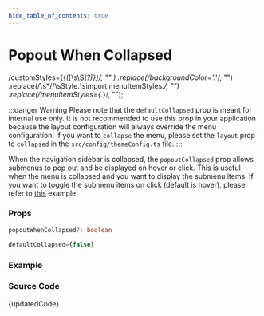 ```yaml
---
hide_table_of_contents: true
---
```



# Popout When Collapsed

  /customStyles=\{\{([\s\S]*?)\}\}/,
  ""
)
  .replace(/backgroundColor='.*'/, "")
  .replace(/\s*\/\/\sStyle.*\s*import menuItemStyles.*/, "")
  .replace(/menuItemStyles={.*}/, "");

:::danger Warning
Please note that the `defaultCollapsed` prop is meant for internal use only. It is not recommended to use this prop in your application because the layout configuration will always override the menu configuration. If you want to `collapse` the menu, please set the `layout` prop to `collapsed` in the `src/config/themeConfig.ts` file.
:::

When the navigation sidebar is collapsed, the `popoutCollapsed` prop allows submenus to pop out and be displayed on hover or click. This is useful when the menu is collapsed and you want to display the submenu items. If you want to toggle the submenu items on click (default is hover), please refer to [this](/docs/menu-examples/vertical-examples/menu/trigger-popout) example.

### Props

```ts noCopy
popoutWhenCollapsed?: boolean
```

```ts noCopy title='Default Value'
defaultCollapsed={false}
```

### Example

<BrowserWindow url="/vertical-menu/menu/popout-collapsed">
  <Provider>
    <PopoutCollapsed />
  </Provider>
</BrowserWindow>

### Source Code

<TsToJsCodeSnippet>{updatedCode}</TsToJsCodeSnippet>
